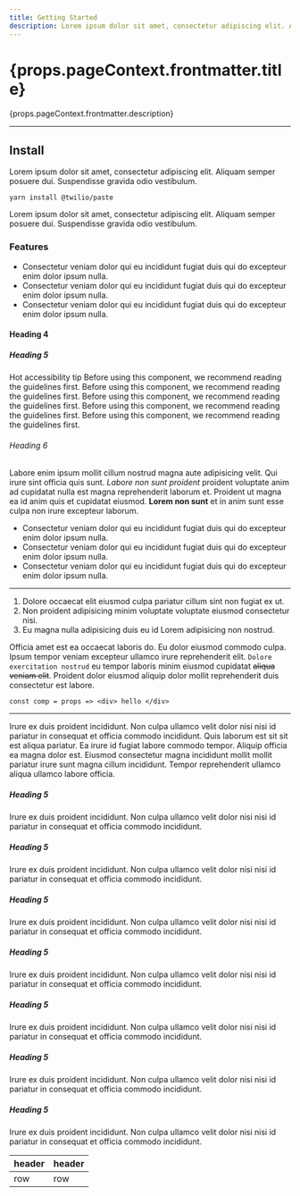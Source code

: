```yaml
---
title: Getting Started
description: Lorem ipsum dolor sit amet, consectetur adipiscing elit. Aliquam semper posuere dui. Suspendisse gravida odio vestibulum, condimentum nibh ultrices, fermentum odio. Nam placerat lobortis augue, non eleifend nulla fringilla a.
---
```



<content>

<h1>{props.pageContext.frontmatter.title}</h1>

<p>{props.pageContext.frontmatter.description}</p>

</content>

***

<content>

## Install

Lorem ipsum dolor sit amet, consectetur adipiscing elit. Aliquam semper posuere dui. Suspendisse gravida odio vestibulum.

```
yarn install @twilio/paste
```

Lorem ipsum dolor sit amet, consectetur adipiscing elit. Aliquam semper posuere dui. Suspendisse gravida odio vestibulum.

### Features

- Consectetur veniam dolor qui eu incididunt fugiat duis qui do excepteur enim dolor ipsum nulla.
- Consectetur veniam dolor qui eu incididunt fugiat duis qui do excepteur enim dolor ipsum nulla.
- Consectetur veniam dolor qui eu incididunt fugiat duis qui do excepteur enim dolor ipsum nulla.

#### Heading 4

##### Heading 5

<Callout variant="warning">
  <CalloutTitle as="h4">Hot accessibility tip</CalloutTitle>
  <CalloutText>Before using this component, we recommend reading the guidelines first.</CalloutText>
</Callout>

<Callout>
  <CalloutText>Before using this component, we recommend reading the guidelines first.</CalloutText>
</Callout>

<Callout variant="secondary">
  <CalloutText>Before using this component, we recommend reading the guidelines first. Before using this component, we recommend reading the guidelines first.</CalloutText>
  <CalloutText marginTop="space80" marginBottom="space80">Before using this component, we recommend reading the guidelines first.</CalloutText>
</Callout>

###### Heading 6

Labore enim ipsum mollit cillum nostrud magna aute adipisicing velit. Qui irure sint officia quis sunt. _Labore non sunt proident_ proident voluptate anim ad cupidatat nulla est magna reprehenderit laborum et. Proident ut magna ea id anim quis et cupidatat eiusmod. **Lorem non sunt** et in anim sunt esse culpa non irure excepteur laborum.

- Consectetur veniam dolor qui eu incididunt fugiat duis qui do excepteur enim dolor ipsum nulla.
- Consectetur veniam dolor qui eu incididunt fugiat duis qui do excepteur enim dolor ipsum nulla.
- Consectetur veniam dolor qui eu incididunt fugiat duis qui do excepteur enim dolor ipsum nulla.

***

1. Dolore occaecat elit eiusmod culpa pariatur cillum sint non fugiat ex ut.
2. Non proident adipisicing minim voluptate voluptate eiusmod consectetur nisi.
3. Eu magna nulla adipisicing duis eu id Lorem adipisicing non nostrud.

Officia amet est ea occaecat laboris do. Eu dolor eiusmod commodo culpa. Ipsum tempor veniam excepteur ullamco irure reprehenderit elit. `Dolore exercitation nostrud` eu tempor laboris minim eiusmod cupidatat ~~aliqua veniam elit~~. Proident dolor eiusmod aliquip dolor mollit reprehenderit duis consectetur est labore.

```
const comp = props => <div> hello </div>
```

---

Irure ex duis proident incididunt. Non culpa ullamco velit dolor nisi nisi id pariatur in consequat et officia commodo incididunt. Quis laborum est sit sit est aliqua pariatur. Ea irure id fugiat labore commodo tempor. Aliquip officia ea magna dolor est. Eiusmod consectetur magna incididunt mollit mollit pariatur irure sunt magna cillum incididunt. Tempor reprehenderit ullamco aliqua ullamco labore officia.

<Grid columnWidth={320} gap={24}>

<div>
<h5>Heading 5</h5>

Irure ex duis proident incididunt. Non culpa ullamco velit dolor nisi nisi id pariatur in consequat et officia commodo incididunt.
</div>

<div>
<h5>Heading 5</h5>

Irure ex duis proident incididunt. Non culpa ullamco velit dolor nisi nisi id pariatur in consequat et officia commodo incididunt.
</div>

<div>
<h5>Heading 5</h5>

Irure ex duis proident incididunt. Non culpa ullamco velit dolor nisi nisi id pariatur in consequat et officia commodo incididunt.
</div>

<div>
<h5>Heading 5</h5>

Irure ex duis proident incididunt. Non culpa ullamco velit dolor nisi nisi id pariatur in consequat et officia commodo incididunt.
</div>

</Grid>

<Grid columnWidth={220} gap={24}>

<div>
<h5>Heading 5</h5>

Irure ex duis proident incididunt. Non culpa ullamco velit dolor nisi nisi id pariatur in consequat et officia commodo incididunt.
</div>

<div>
<h5>Heading 5</h5>

Irure ex duis proident incididunt. Non culpa ullamco velit dolor nisi nisi id pariatur in consequat et officia commodo incididunt.
</div>

<div>
<h5>Heading 5</h5>

Irure ex duis proident incididunt. Non culpa ullamco velit dolor nisi nisi id pariatur in consequat et officia commodo incididunt.
</div>

</Grid>

| header | header |
|--------|--------|
| row | row |

</content>
